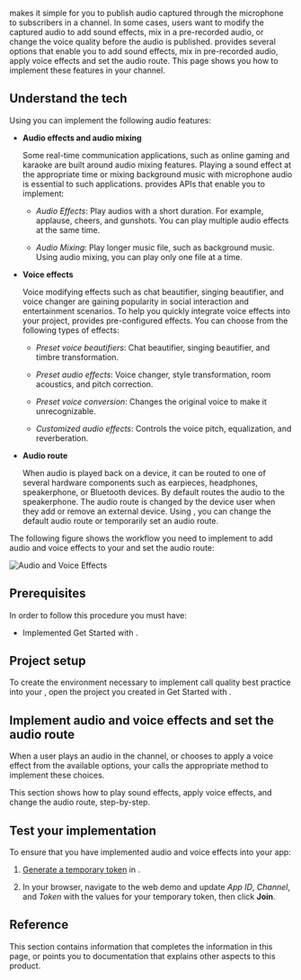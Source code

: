 
<Vpd k="SDK" /> makes it simple for you to publish audio captured through the microphone to subscribers in a channel. In some cases, users want to modify the captured audio to add sound effects, mix in a pre-recorded audio, or change the voice quality before the audio is published. <Vpd k="SDK" /> provides several options that enable you to add sound effects, mix in pre-recorded audio, apply voice effects and set the audio route. This page shows you how to implement these features in your channel.

## Understand the tech

Using <Vpd k="SDK" /> you can implement the following audio features:

* **Audio effects and audio mixing**

    Some real-time communication applications, such as online gaming and karaoke are built around audio mixing features. Playing a sound effect at the appropriate time or mixing background music with microphone audio is essential to such applications. <Vpd k="SDK" /> provides APIs that enable you to implement:

    * _Audio Effects_: Play audios with a short duration. For example, applause, cheers, and gunshots. You can play multiple audio effects at the same time.

    * _Audio Mixing_: Play longer music file, such as background music. Using audio mixing, you can play only one file at a time.
      

* **Voice effects**

    Voice modifying effects such as chat beautifier, singing beautifier, and voice changer are gaining popularity in social interaction and entertainment scenarios. To help you quickly integrate voice effects into your project, <Vpd k="SDK" /> provides pre-configured effects. You can choose from the following types of effects:

    * _Preset voice beautifiers_: Chat beautifier, singing beautifier, and timbre transformation.

    * _Preset audio effects_: Voice changer, style transformation, room acoustics, and pitch correction.

    * _Preset voice conversion_: Changes the original voice to make it unrecognizable.

    * _Customized audio effects_: Controls the voice pitch, equalization, and reverberation.


* **Audio route**

    When audio is played back on a device, it can be routed to one of several hardware components such as earpieces, headphones, speakerphone, or Bluetooth devices. By default <Vpd k="SDK" /> routes the <Vpd k="NAME"/> audio to the speakerphone. The audio route is changed by the device user when they add or remove an external device. Using <Vpd k="SDK" />, you can change the default audio route or temporarily set an audio route.

The following figure shows the workflow you need to implement to add audio and voice effects to your <Vpl k="CLIENT" /> and set the audio route:

![Audio and Voice Effects](/images/video-sdk/audio-and-voice-effects.png)

## Prerequisites

In order to follow this procedure you must have:

- Implemented <Link to="../get-started/get-started-sdk">Get Started with <Vpd k="NAME"/></Link>.

<Prerequisites />

## Project setup

To create the environment necessary to implement call quality best practice into your <Vpl k="CLIENT" />, open the project you created in <Link to="../get-started/get-started-sdk">Get Started with <Vpd k="NAME"/></Link>.

<ProjectSetup />

## Implement audio and voice effects and set the audio route

When a user plays an audio in the channel, or chooses to apply a voice effect from the available options, your <Vpl k="CLIENT" /> calls the appropriate <Vpd k="SDK" /> method to implement these choices.

This section shows how to play sound effects, apply voice effects, and change the audio route, step-by-step.

<ProjectImplement />


## Test your implementation

To ensure that you have implemented audio and voice effects into your app:

1. [Generate a temporary token](../reference/manage-agora-account#generate-a-temporary-token) in <Vg k="CONSOLE" /> .

2. In your browser, navigate to the <Link target="_blank" to="{{Global.DEMO_BASIC_VIDEO_CALL_URL}}"><Vg k="COMPANY" /> web demo</Link> and update _App ID_, _Channel_, and _Token_ with the values for your temporary token, then click **Join**.
<ProjectTest />

## Reference

This section contains information that completes the information in this page, or points you to documentation that explains other aspects to this product.

<Reference />
